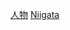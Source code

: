 {{Catnav|頁面分類|人物|各國人物|日本人|各都道府縣人物}}
{{日本行政區劃分類導航|出身人物}}
{{Commonscat|People of Niigata prefecture}}

[[Category:新潟縣|人物]]
[[Category:日本各都道府縣人物|Niigata]]